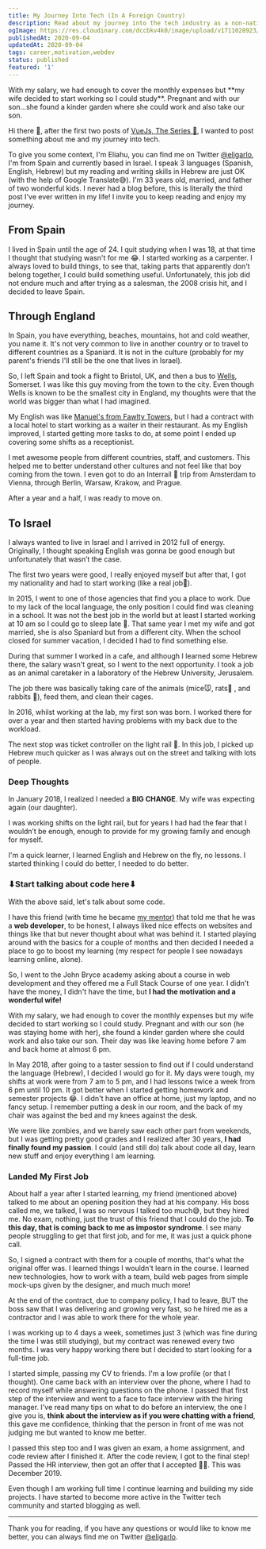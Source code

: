 ```yaml
---
title: My Journey Into Tech (In A Foreign Country)
description: Read about my journey into the tech industry as a non-native English speaker, from Spain to England and finally Israel. Discover the challenges and triumphs.
ogImage: https://res.cloudinary.com/dccbkv4k0/image/upload/v1711028923/My_Journey_Into_Tech_In_A_Foreign_Country_km9ec5.png
publishedAt: 2020-09-04
updatedAt: 2020-09-04
tags: career,motivation,webdev
status: published
featured: '1'
---
```


<Callout>
	With my salary, we had enough to cover the monthly expenses but **my wife decided to start working
	so I could study**. Pregnant and with our son…she found a kinder garden where she could work and
	also take our son.
</Callout>

Hi there 👋, after the first two posts of [VueJs, The Series 🚀][VueJs, The Series], I wanted to post something about me and my journey into tech.

To give you some context, I'm Eliahu, you can find me on Twitter [@eligarlo], I'm from Spain and currently based in Israel. I speak 3 languages (Spanish, English, Hebrew) but my reading and writing skills in Hebrew are just OK (with the help of Google Translate😅). I'm 33 years old, married, and father of two wonderful kids. I never had a blog before, this is literally the third post I've ever written in my life! I invite you to keep reading and enjoy my journey.

## From Spain

I lived in Spain until the age of 24. I quit studying when I was 18, at that time I thought that studying wasn't for me 😂. I started working as a carpenter. I always loved to build things, to see that, taking parts that apparently don't belong together, I could build something useful. Unfortunately, this job did not endure much and after trying as a salesman, the 2008 crisis hit, and I decided to leave Spain.

<StaticTweet id='1291645278420951040' />

## Through England

In Spain, you have everything, beaches, mountains, hot and cold weather, you name it. It's not very common to live in another country or to travel to different countries as a Spaniard. It is not in the culture (probably for my parent's friends I'll still be the one that lives in Israel).

So, I left Spain and took a flight to Bristol, UK, and then a bus to [Wells][Wells], Somerset. I was like this guy moving from the town to the city. Even though Wells is known to be the smallest city in England, my thoughts were that the world was bigger than what I had imagined.

My English was like [Manuel's from Fawlty Towers][Manuel], but I had a contract with a local hotel to start working as a waiter in their restaurant. As my English improved, I started getting more tasks to do, at some point I ended up covering some shifts as a receptionist.

I met awesome people from different countries, staff, and customers. This helped me to better understand other cultures and not feel like that boy coming from the town. I even got to do an Interrail 🚂 trip from Amsterdam to Vienna, through Berlin, Warsaw, Krakow, and Prague.

After a year and a half, I was ready to move on.

## To Israel

I always wanted to live in Israel and I arrived in 2012 full of energy. Originally, I thought speaking English was gonna be good enough but unfortunately that wasn’t the case.

The first two years were good, I really enjoyed myself but after that, I got my nationality and had to start working (like a real job👔).

In 2015, I went to one of those agencies that find you a place to work. Due to my lack of the local language, the only position I could find was cleaning in a school. It was not the best job in the world but at least I started working at 10 am so I could go to sleep late 🦉. That same year I met my wife and got married, she is also Spaniard but from a different city. When the school closed for summer vacation, I decided I had to find something else.

During that summer I worked in a cafe, and although I learned some Hebrew there, the salary wasn't great, so I went to the next opportunity. I took a job as an animal caretaker in a laboratory of the Hebrew University, Jerusalem.

The job there was basically taking care of the animals (mice🐭, rats🐀 , and rabbits 🐇), feed them, and clean their cages.

In 2016, whilst working at the lab, my first son was born. I worked there for over a year and then started having problems with my back due to the workload.

The next stop was ticket controller on the light rail 🚆. In this job, I picked up Hebrew much quicker as I was always out on the street and talking with lots of people.

### Deep Thoughts

In January 2018, I realized I needed a **BIG CHANGE**. My wife was expecting again (our daughter).

I was working shifts on the light rail, but for years I had had the fear that I wouldn’t be enough, enough to provide for my growing family and enough for myself.

I'm a quick learner, I learned English and Hebrew on the fly, no lessons. I started thinking I could do better, I needed to do better.

### ⬇Start talking about code here⬇

With the above said, let's talk about some code.

I have this friend (with time he became [my mentor][Ajito]) that told me that he was a **web developer**, to be honest, I always liked nice effects on websites and things like that but never thought about what was behind it. I started playing around with the basics for a couple of months and then decided I needed a place to go to boost my learning (my respect for people I see nowadays learning online, alone).

So, I went to the John Bryce academy asking about a course in web development and they offered me a Full Stack Course of one year. I didn't have the money, I didn't have the time, but **I had the motivation and a wonderful wife!**

<StaticTweet id='1175696733931786240' />

With my salary, we had enough to cover the monthly expenses but my wife decided to start working so I could study. Pregnant and with our son (he was staying home with her), she found a kinder garden where she could work and also take our son. Their day was like leaving home before 7 am and back home at almost 6 pm.

In May 2018, after going to a taster session to find out if I could understand the language (Hebrew), I decided I would go for it. My days were tough, my shifts at work were from 7 am to 5 pm, and I had lessons twice a week from 6 pm until 10 pm. It got better when I started getting homework and semester projects 😂. I didn't have an office at home, just my laptop, and no fancy setup. I remember putting a desk in our room, and the back of my chair was against the bed and my knees against the desk.

We were like zombies, and we barely saw each other part from weekends, but I was getting pretty good grades and I realized after 30 years, **I had finally found my passion**. I could (and still do) talk about code all day, learn new stuff and enjoy everything I am learning.

### Landed My First Job

About half a year after I started learning, my friend (mentioned above) talked to me about an opening position they had at his company. His boss called me, we talked, I was so nervous I talked too much😅, but they hired me. No exam, nothing, just the trust of this friend that I could do the job. **To this day, that is coming back to me as impostor syndrome**. I see many people struggling to get that first job, and for me, it was just a quick phone call.

So, I signed a contract with them for a couple of months, that's what the original offer was. I learned things I wouldn't learn in the course. I learned new technologies, how to work with a team, build web pages from simple mock-ups given by the designer, and much much more!

At the end of the contract, due to company policy, I had to leave, BUT the boss saw that I was delivering and growing very fast, so he hired me as a contractor and I was able to work there for the whole year.

I was working up to 4 days a week, sometimes just 3 (which was fine during the time I was still studying), but my contract was renewed every two months. I was very happy working there but I decided to start looking for a full-time job.

I started simple, passing my CV to friends. I'm a low profile (or that I thought). One came back with an interview over the phone, where I had to record myself while answering questions on the phone. I passed that first step of the interview and went to a face to face interview with the hiring manager. I've read many tips on what to do before an interview, the one I give you is, **think about the interview as if you were chatting with a friend**, this gave me confidence, thinking that the person in front of me was not judging me but wanted to know me better.

I passed this step too and I was given an exam, a home assignment, and code review after I finished it. After the code review, I got to the final step! Passed the HR interview, then got an offer that I accepted 🍾🥂. This was December 2019.

Even though I am working full time I continue learning and building my side projects. I have started to become more active in the Twitter tech community and started blogging as well.

---

Thank you for reading, if you have any questions or would like to know me better, you can always find me on Twitter [@eligarlo][@eligarlo].

[VueJs, The Series]: /blog/vuejs-the-series-getting-started
[@eligarlo]: https://twitter.com/intent/user?screen_name=eligarlo
[Wells]: https://en.wikipedia.org/wiki/Wells,_Somerset
[Manuel]: https://www.youtube.com/watch?v=H-oH-TELcLE
[Ajito]: https://www.linkedin.com/in/hillel-g-austria/
